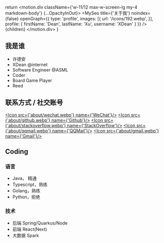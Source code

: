 
  return <motion.div className={'w-11/12 max-w-screen-lg my-4 markdown-body'} {...OpacityInOut}>
    <MySeo
      title={'关于我'}
      noindex={false}
      openGraph={{
        type: 'profile',
        images: [{
          url: '/icons/192.webp',
        }],
        profile: {
          firstName: 'Dean',
          lastName: 'Xu',
          username: 'XDean'
        }
      }}
    />
    {children}
    <GithubComment/>
  </motion.div>
}

## 我是谁

- 许德安
- XDean @internet
- Software Engineer @ASML
- Coder
- Board Game Player
- Reed

## 联系方式 / 社交账号


[<Icon src={'about/wechat.webp'} name={'WeChat'}/>](/about/wechat-qr.webp)
[<Icon src={'about/github.webp'} name={'Github'}/>](https://github.com/XDean)
[<Icon src={'about/stackoverflow.webp'} name={'StackOverflow'}/>](https://stackoverflow.com/users/7803527/dean-xu)
[<Icon src={'about/qqmail.webp'} name={'QQMail'}/>](mailto:373216024@qq.com)
[<Icon src={'about/gmail.webp'} name={'Gmail'}/>](mailto:xuda1107@gmail.com)

## Coding

### 语言

- Java， 精通
- Typescript，熟练
- Golang，熟练
- Python，拒绝

### 技术

- 后端 Spring/Quarkus/Node
- 前端 React(Next)
- 大数据 Spark